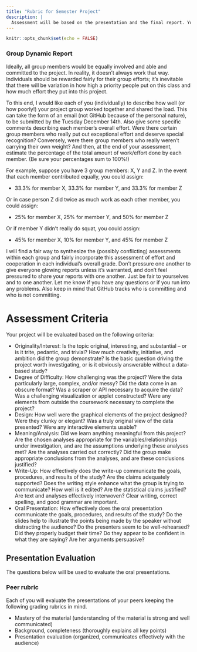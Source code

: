 ```yaml
---
title: "Rubric for Semester Project"
description: |
  Assessment will be based on the presentation and the final report. Your group itself, your class peers, and your professor will all provide feedback on the success of the project.
---
```


```r
knitr::opts_chunk$set(echo = FALSE)
```






### Group Dynamic Report

Ideally, all group members would be equally involved and able and committed to the project. In reality, it doesn't always work that way. Individuals should be rewarded fairly for their group efforts; it's inevitable that there will be variation in how high a priority people put on this class and how much effort they put into this project.

To this end, I would like each of you (individually) to describe how well (or how poorly!) your project group worked together and shared the load. This can take the form of an email (not GitHub because of the personal nature), to be submitted by the Tuesday December 14th. Also give some specific comments describing each member's overall effort. Were there certain group members who really put out exceptional effort and deserve special recognition? Conversely, were there group members who really weren't carrying their own weight? And then, at the end of your assessment, estimate the percentage of the total amount of work/effort done by each member. (Be sure your percentages sum to 100%!)

For example, suppose you have 3 group members: X, Y and Z. In the event that each member contributed equally, you could assign:

* 33.3% for member X, 33.3% for member Y, and 33.3% for member Z

Or in case person Z did twice as much work as each other member, you could assign:

* 25% for member X, 25% for member Y, and 50% for member Z

Or if member Y didn't really do squat, you could assign:

* 45% for member X, 10% for member Y, and 45% for member Z

I will find a fair way to synthesize the (possibly conflicting) assessments within each group and fairly incorporate this assessment of effort and cooperation in each individual's overall grade. Don't pressure one another to give everyone glowing reports unless it's warranted, and don't feel pressured to share your reports with one another. Just be fair to yourselves and to one another. Let me know if you have any questions or if you run into any problems. Also keep in mind that GitHub tracks who is committing and who is not committing.

# Assessment Criteria

Your project will be evaluated based on the following criteria:

* Originality/Interest: Is the topic original, interesting, and substantial – or is it trite, pedantic, and trivial? How much creativity, initiative, and ambition did the group demonstrate? Is the basic question driving the project worth investigating, or is it obviously answerable without a data-based study?
* Degree of Difficulty: How challenging was the project? Were the data particularly large, complex, and/or messy? Did the data come in an obscure format? Was a scraper or API necessary to acquire the data? Was a challenging visualization or applet constructed? Were any elements from outside the coursework necessary to complete the project?
* Design: How well were the graphical elements of the project designed? Were they clunky or elegant? Was a truly original view of the data presented? Were any interactive elements usable?
* Meaning/Analysis: Did we learn anything meaningful from this project? Are the chosen analyses appropriate for the variables/relationships under investigation, and are the assumptions underlying these analyses met? Are the analyses carried out correctly? Did the group make appropriate conclusions from the analyses, and are these conclusions justified?
* Write-Up: How effectively does the write-up communicate the goals, procedures, and results of the study? Are the claims adequately supported? Does the writing style enhance what the group is trying to communicate? How well is it edited? Are the statistical claims justified? Are text and analyses effectively interwoven? Clear writing, correct spelling, and good grammar are important.
* Oral Presentation: How effectively does the oral presentation communicate the goals, procedures, and results of the study? Do the slides help to illustrate the points being made by the speaker without distracting the audience? Do the presenters seem to be well-rehearsed? Did they properly budget their time? Do they appear to be confident in what they are saying? Are her arguments persuasive?

## Presentation Evaluation

The questions below will be used to evaluate the oral presentations.

### Peer rubric

Each of you will evaluate the presentations of your peers keeping the following grading rubrics in mind.

   * Mastery of the material (understanding of the material is strong and well communicated)
   * Background, completeness (thoroughly explains all key points)
   * Presentation evaluation (organized, communicates effectively with the audience)

